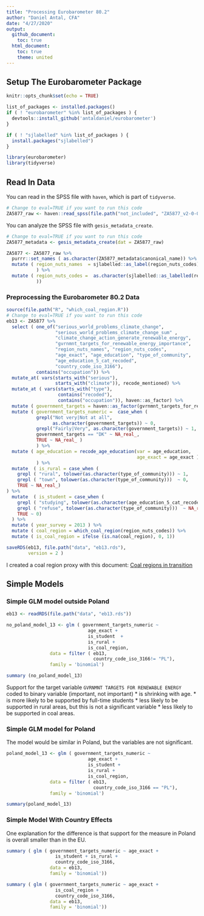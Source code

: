 ```yaml
---
title: "Processing Eurobarometer 80.2"
author: "Daniel Antal, CFA"
date: "4/27/2020"
output: 
  github_document:
    toc: true
  html_document:
    toc: true
    theme: united
---
```


## Setup The Eurobarometer Package

```r
knitr::opts_chunk$set(echo = TRUE)

list_of_packages <- installed.packages()
if ( ! "eurobarometer" %in% list_of_packages ) {
  devtools::install_github('antaldaniel/eurobarometer')
}

if ( ! "sjlabelled" %in% list_of_packages ) {
  install.packages("sjlabelled")
}

library(eurobarometer)
library(tidyverse)
```

## Read In Data 

You can read in the SPSS file with `haven`, which is part of `tidyverse`. 

```r
# Change to eval=TRUE if you want to run this code
ZA5877_raw <- haven::read_spss(file.path("not_included", "ZA5877_v2-0-0.sav"))
```

You can analyze the SPSS file with `gesis_metadata_create`.

```r
# Change to eval=TRUE if you want to run this code
ZA5877_metadata <- gesis_metadata_create(dat = ZA5877_raw)

ZA5877 <- ZA5877_raw %>%
  purrr::set_names ( as.character(ZA5877_metadata$canonical_name)) %>%
  mutate ( region_nuts_names  = sjlabelled::as_label(region_nuts_codes)
           ) %>%
  mutate ( region_nuts_codes =  as.character(sjlabelled::as_labelled(region_nuts_codes)
           ))
```

### Preprocessing the Eurobarometer 80.2 Data

```r
source(file.path("R", "which_coal_region.R"))
# Change to eval=TRUE if you want to run this code
eb13 <- ZA5877 %>%
  select ( one_of("serious_world_problems_climate_change",
                  "serious_world_problems_climate_change_sum" ,
                  "climate_change_action_generate_renewable_energy",
                  "gvrnmnt_targets_for_renewable_energy_importance",
                  "region_nuts_names", "region_nuts_codes",
                  "age_exact", "age_education", "type_of_community",
                  "age_education_5_cat_recoded",
                  "country_code_iso_3166"),
           contains("occupation")) %>%
  mutate_at( vars(starts_with("serious"),
                  starts_with("climate")), recode_mentioned) %>%
  mutate_at ( vars(starts_with("type"),
                   contains("recoded"),
                   contains("occupation")), haven::as_factor) %>%
  mutate ( government_targets = haven::as_factor(gvrnmnt_targets_for_renewable_energy_importance)) %>%
  mutate ( government_targets_numeric =  case_when (
           grepl("Not very|Not at all", 
                 as.character(government_targets)) ~ 0,
           grepl("Fairly|Very", as.character(government_targets)) ~ 1,
           government_targets == "DK" ~ NA_real_,
           TRUE ~ NA_real_ )
           ) %>%
  mutate ( age_education = recode_age_education(var = age_education,
                                                age_exact = age_exact )
           ) %>%
  mutate  ( is_rural = case_when (
    grepl ( "rural", tolower(as.character(type_of_community))) ~ 1,
    grepl ( "town", tolower(as.character(type_of_community)))  ~ 0,
    TRUE ~ NA_real_)
) %>%
  mutate  ( is_student = case_when (
    grepl ( "studying", tolower(as.character(age_education_5_cat_recoded))) ~ 1,
    grepl ( "refuse", tolower(as.character(type_of_community)))  ~ NA_real_,
    TRUE ~ 0)
  ) %>%
  mutate ( year_survey = 2013 ) %>%
  mutate ( coal_region = which_coal_region(region_nuts_codes)) %>%
  mutate ( is_coal_region = ifelse (is.na(coal_region), 0, 1))

saveRDS(eb13, file.path("data", "eb13.rds"), 
        version = 2 )
```

I created a coal region proxy with this document: [Coal regions in transition](https://ec.europa.eu/energy/topics/oil-gas-and-coal/EU-coal-regions/coal-regions-transition_en)


## Simple Models 

### Simple GLM model outside Poland


```r
eb13 <- readRDS(file.path("data", "eb13.rds"))

no_poland_model_13 <- glm ( government_targets_numeric ~ 
                              age_exact +
                              is_student  + 
                              is_rural +
                              is_coal_region,
                data = filter ( eb13,
                                country_code_iso_3166!= "PL"),
                family = 'binomial')

summary (no_poland_model_13)
```

Support for the target variable `GVRNMNT TARGETS FOR RENEWABLE ENERGY` coded to binary variable (important, not important)
* is shrinking with age.
* is more likely to be supported by full-time students
* less likely to be supported in rural areas, but this is not a significant variable
* less likely to be supported in coal areas.

### Simple GLM model for Poland

The model would be similar in Poland, but the variables are not significant.

```r
poland_model_13 <- glm ( government_targets_numeric ~ 
                              age_exact +
                              is_student +
                              is_rural +
                              is_coal_region,
                data = filter ( eb13,
                                country_code_iso_3166 == "PL"),
                family = 'binomial')

summary(poland_model_13)
```

### Simple Model With Country Effects

One explanation for the difference is that support for the measure in Poland is overall smaller than in the EU.

```r
summary ( glm ( government_targets_numeric ~ age_exact +
                  is_student + is_rural +
                  country_code_iso_3166,
                data = eb13,
                family = 'binomial'))
```



```r
summary ( glm ( government_targets_numeric ~ age_exact +
                  is_coal_region +
                  country_code_iso_3166,
                data = eb13,
                family = 'binomial'))
```